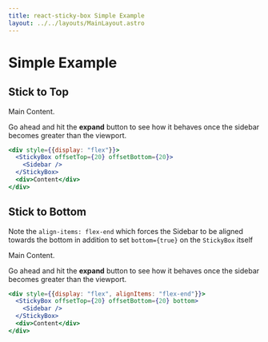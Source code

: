 ```yaml
---
title: react-sticky-box Simple Example
layout: ../../layouts/MainLayout.astro
---
```



# Simple Example

## Stick to Top

<CodeSample>

<Row slot="result">
  <StickySidebar elements={10} offsetTop={20} offsetBottom={20} client:idle />
  <ContentBox size="lg">
    <p>Main Content.</p>
    <p>
      Go ahead and hit the <b>expand</b> button to see how it behaves once the sidebar becomes
      greater than the viewport.
    </p>
  </ContentBox>
</Row>

```jsx
<div style={{display: "flex"}}>
  <StickyBox offsetTop={20} offsetBottom={20}>
    <Sidebar />
  </StickyBox>
  <div>Content</div>
</div>
```

</CodeSample>

## Stick to Bottom

Note the `align-items: flex-end` which forces the Sidebar to be aligned towards the bottom in addition to set `bottom={true}` on the `StickyBox` itself

<CodeSample>

<Row slot="result" alignItems="end">
  <BottomStickySidebar elements={10} offsetTop={20} offsetBottom={20} client:idle />
  <ContentBox size="lg">
    <p>Main Content.</p>
    <p>
      Go ahead and hit the <b>expand</b> button to see how it behaves once the sidebar becomes
      greater than the viewport.
    </p>
  </ContentBox>
</Row>

```jsx
<div style={{display: "flex", alignItems: "flex-end"}}>
  <StickyBox offsetTop={20} offsetBottom={20} bottom>
    <Sidebar />
  </StickyBox>
  <div>Content</div>
</div>
```

</CodeSample>
